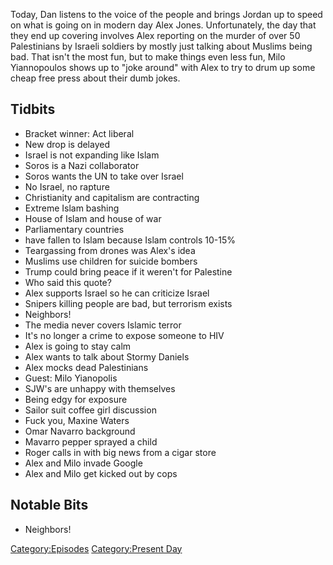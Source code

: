 {{Episode
    | title           = May 14, 2018
    | caption         = [https://knowledgefight.libsyn.com/knowledge-fight-may-14-2018 Listen to this episode on Libsyn]
    | episodeNumber   = 161
    | length          = 01:51:21
    | airDate         = May 16, 2018
    | coverageDate    = May 14, 2018
    | episodeType     = [[:Category:Present Day|Present Day]]
    | appearance      = [[George Soros]], [[Stormy Daniels]], [[Milo Yianopolis]], [[Maxine Waters]], [[Omar Navarro]], [[Roger Stone]]
    | oocDrop         = We're about to turn your lights on baby!; You like that? Yes Dad.
    | previousEpisode = [[160: January 22-25, 2009]]
    | nextEpisode     = [[162: May 19, 2018]]
}}

{{Stub}}

Today, Dan listens to the voice of the people and brings Jordan up to speed on what is going on in modern day Alex Jones. Unfortunately, the day that they end up covering involves Alex reporting on the murder of over 50 Palestinians by Israeli soldiers by mostly just talking about Muslims being bad. That isn't the most fun, but to make things even less fun, Milo Yiannopoulos shows up to "joke around" with Alex to try to drum up some cheap free press about their dumb jokes.

==Tidbits==

*Bracket winner: Act liberal
*New drop is delayed
*Israel is not expanding like Islam
*Soros is a Nazi collaborator
*Soros wants the UN to take over Israel
*No Israel, no rapture
*Christianity and capitalism are contracting
*Extreme Islam bashing
*House of Islam and house of war
*Parliamentary countries
*have fallen to Islam because Islam controls 10-15%
*Teargassing from drones was Alex's idea
*Muslims use children for suicide bombers
*Trump could bring peace if it weren't for Palestine
*Who said this quote?
*Alex supports Israel so he can criticize Israel
*Snipers killing people are bad, but terrorism exists
*Neighbors!
*The media never covers Islamic terror
*It's no longer a crime to expose someone to HIV
*Alex is going to stay calm
*Alex wants to talk about Stormy Daniels
*Alex mocks dead Palestinians
*Guest: Milo Yianopolis
*SJW's are unhappy with themselves
*Being edgy for exposure
*Sailor suit coffee girl discussion
*Fuck you, Maxine Waters
*Omar Navarro background
*Mavarro pepper sprayed a child
*Roger calls in with big news from a cigar store
*Alex and Milo invade Google
*Alex and Milo get kicked out by cops

==Notable Bits==

*Neighbors!

[[Category:Episodes]]
[[Category:Present Day]]
